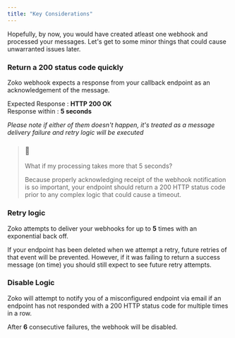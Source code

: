```yaml
---
title: "Key Considerations"
---
```


Hopefully, by now, you would have created atleast one webhook and processed your messages. Let's get to some minor things that could cause unwarranted issues later.  
  
  
### Return a 200 status code quickly

Zoko webhook expects a response from your callback endpoint as an acknowledgement of the message. 

Expected Response : **HTTP 200 OK**  
Response within : **5 seconds**

_Please note if either of them doesn't happen, it's treated as a message delivery failure and retry logic will be executed_ 

> ### 🚧
> 
> What if my processing takes more that 5 seconds?
> 
> Because properly acknowledging receipt of the webhook notification is so important, your endpoint should return a 200 HTTP status code prior to any complex logic that could cause a timeout.
  
  
### Retry logic

Zoko attempts to deliver your webhooks for up to **5** times with an exponential back off. 

If your endpoint has been deleted when we attempt a retry, future retries of that event will be prevented. However, if it was failing to return a success message (on time) you should still expect to see future retry attempts.  
  
  
### Disable Logic

Zoko will attempt to notify you of a misconfigured endpoint via email if an endpoint has not responded with a 200 HTTP status code for multiple times in a row. 

After **6** consecutive failures, the webhook will be disabled.  
  
  
